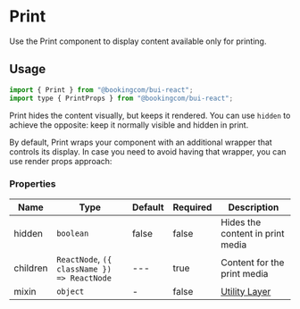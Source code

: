 # Print

<Featured>
  Use the Print component to display content available only for printing.
</Featured>

## Usage

```jsx
import { Print } from "@bookingcom/bui-react";
import type { PrintProps } from "@bookingcom/bui-react";
```

Print hides the content visually, but keeps it rendered.
You can use `hidden` to achieve the opposite: keep it normally visible and hidden in print.

<Example name="print" />

By default, Print wraps your component with an additional wrapper that controls its display.
In case you need to avoid having that wrapper, you can use render props approach:

<Example name="renderProps" />

### Properties

| Name     | Type                                        | Default | Required | Description                                                                                                    |
| -------- | ------------------------------------------- | ------- | -------- | -------------------------------------------------------------------------------------------------------------- |
| hidden   | `boolean`                                   | false   | false    | Hides the content in print media                                                                               |
| children | `ReactNode`, `({ className }) => ReactNode` | ---     | true     | Content for the print media                                                                                    |
| mixin      | `object`                                    | -       | false    | [Utility Layer](?page=Getting%2520started%252FDevelopment%252FComponents&view=documentation#BUI-Utility-Layer) |
